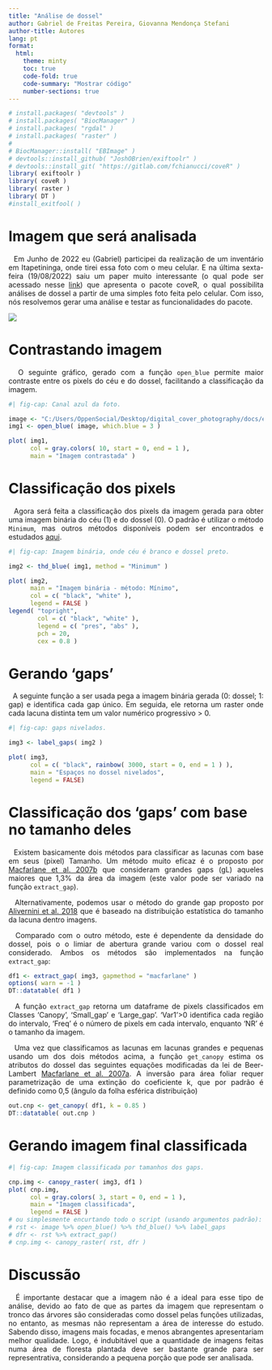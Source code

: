 ```yaml
---
title: "Análise de dossel"
author: Gabriel de Freitas Pereira, Giovanna Mendonça Stefani 
author-title: Autores
lang: pt
format:
  html:
    theme: minty
    toc: true
    code-fold: true
    code-summary: "Mostrar código"
    number-sections: true
---
```




```r
# install.packages( "devtools" )
# install.packages( "BiocManager" )
# install.packages( "rgdal" )
# install.packages( "raster" )
# 
# BiocManager::install( "EBImage" )
# devtools::install_github( "JoshOBrien/exiftoolr" )
# devtools::install_git( "https://gitlab.com/fchianucci/coveR" )
library( exiftoolr )
library( coveR )
library( raster ) 
library( DT )
#install_exitfool( ) 
```

# Imagem que será analisada

<div style="text-align: justify"> 

\  Em Junho de 2022 eu (Gabriel) participei da realização de um inventário em Itapetininga, onde tirei essa foto com o meu celular. E na última sexta-feira (19/08/2022) saiu um paper muito interessante (o qual pode ser acessado nesse [link](https://www.biorxiv.org/content/10.1101/2022.01.13.475850v1)) que apresenta o pacote coveR, o qual possibilita análises de dossel a partir de uma simples foto feita pelo celular. Com isso, nós resolvemos gerar uma análise e testar as funcionalidades do pacote.

</div>

![](eucaliptos_itapetininga.jpeg)

# Contrastando imagem

<div style="text-align: justify"> 

\  O seguinte gráfico, gerado com a função `open_blue` permite maior contraste entre os pixels do céu e do dossel, facilitando a classificação da imagem.

</div>

```r
#| fig-cap: Canal azul da foto.

image <- "C:/Users/OppenSocial/Desktop/digital_cover_photography/docs/eucaliptos_itapetininga.jpeg"
img1 <- open_blue( image, which.blue = 3 )

plot( img1, 
      col = gray.colors( 10, start = 0, end = 1 ), 
      main = "Imagem contrastada" )
```

# Classificação dos pixels

<div style="text-align: justify"> 

\  Agora será feita a classificação dos pixels da imagem gerada para obter uma imagem binária do céu (1) e do dossel (0). O padrão é utilizar o método `Minimum`, mas outros métodos disponíveis podem ser encontrados e estudados [aqui](https://imagej.net/plugins/auto-threshold).

</div>

```r
#| fig-cap: Imagem binária, onde céu é branco e dossel preto.

img2 <- thd_blue( img1, method = "Minimum" )

plot( img2, 
      main = "Imagem binária - método: Mínimo", 
      col = c( "black", "white" ), 
      legend = FALSE )
legend( "topright", 
        col = c( "black", "white" ),
        legend = c( "pres", "abs" ), 
        pch = 20, 
        cex = 0.8 )
```

# Gerando 'gaps'

<div style="text-align: justify"> 

\  A seguinte função a ser usada pega a imagem binária gerada (0: dossel; 1: gap) e identifica cada gap único. Em seguida, ele retorna um raster onde cada lacuna distinta tem um valor numérico progressivo > 0.

</div>

```r
#| fig-cap: gaps nivelados.

img3 <- label_gaps( img2 )

plot( img3, 
      col = c( "black", rainbow( 3000, start = 0, end = 1 ) ), 
      main = "Espaços no dossel nivelados",
      legend = FALSE)
```

# Classificação dos 'gaps' com base no tamanho deles

<div style="text-align: justify"> 

\  Existem basicamente dois métodos para classificar as lacunas com base em seus (pixel)
Tamanho. Um método muito eficaz é o proposto por [Macfarlane et al. 2007b](https://www.sciencedirect.com/science/article/abs/pii/S0168192307001177)
que consideram grandes gaps (gL) aqueles maiores que 1,3% da área da imagem (este
valor pode ser variado na função `extract_gap`).

\  Alternativamente, podemos usar o método do grande gap proposto por [Alivernini et al. 2018](https://link.springer.com/article/10.1007/s00468-018-1666-3)
que é baseado na distribuição estatística do tamanho da lacuna dentro
imagens.

\  Comparado com o outro método, este é dependente da densidade do dossel, pois o
o limiar de abertura grande variou com o dossel real considerado.
Ambos os métodos são implementados na função `extract_gap`:

</div>

```r
df1 <- extract_gap( img3, gapmethod = "macfarlane" ) 
options( warn = -1 )
DT::datatable( df1 ) 
```

<div style="text-align: justify"> 

\  A função `extract_gap` retorna um dataframe de pixels classificados em
Classes ‘Canopy’, ‘Small_gap’ e ‘Large_gap’. 'Var1'>0 identifica cada
região do intervalo, 'Freq' é o número de pixels em cada intervalo, enquanto 'NR' é
o tamanho da imagem.

\  Uma vez que classificamos as lacunas em lacunas grandes e pequenas usando um dos dois
métodos acima, a função `get_canopy` estima os atributos do dossel
das seguintes equações modificadas da lei de Beer-Lambert [Macfarlane et al. 2007a](https://www.sciencedirect.com/science/article/abs/pii/S0168192306003376).
A inversão para área foliar requer parametrização de uma extinção
do coeficiente k, que por padrão é definido como 0,5 (ângulo da folha esférica
distribuição)

</div>

```r
out.cnp <- get_canopy( df1, k = 0.85 )
DT::datatable( out.cnp )
```

# Gerando imagem final classificada

```r
#| fig-cap: Imagem classificada por tamanhos dos gaps.

cnp.img <- canopy_raster( img3, df1 )
plot( cnp.img, 
      col = gray.colors( 3, start = 0, end = 1 ),
      main = "Imagem classificada",
      legend = FALSE )
# ou simplesmente encurtando todo o script (usando argumentos padrão):
# rst <- image %>% open_blue() %>% thd_blue() %>% label_gaps
# dfr <- rst %>% extract_gap()
# cnp.img <- canopy_raster( rst, dfr )
```

# Discussão

<div style="text-align: justify"> 

\  É importante destacar que a imagem não é a ideal para esse tipo de análise, devido ao fato de que as partes da imagem que representam o tronco das árvores são consideradas como dossel pelas funções utilizadas, no entanto, as mesmas não representam a área de interesse do estudo. Sabendo disso, imagens mais focadas, e menos abrangentes apresentariam melhor qualidade. Logo, é indubitável que a quantidade de imagens feitas numa área de floresta plantada deve ser bastante grande para ser representrativa, considerando a pequena porção que pode ser analisada.  

</div>
